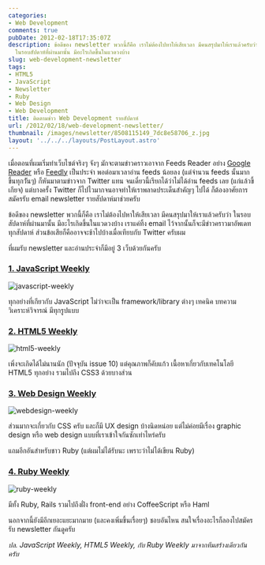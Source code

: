 ```yaml
---
categories:
- Web Development
comments: true
pubDate: 2012-02-18T17:35:07Z
description: ข้อดีของ newsletter พวกนี้ก็คือ เราไม่ต้องไปหาให้เสียเวลา มีคนสรุปมาให้เราแล้วครับว่า
  ในรอบสัปดาห์ที่ผ่านมานั้น มีอะไรเกิดขึ้นในแวดวงบ้าง
slug: web-development-newsletter
tags:
- HTML5
- JavaScript
- Newsletter
- Ruby
- Web Design
- Web Development
title: ติดตามข่าว Web Development รายสัปดาห์
url: /2012/02/18/web-development-newsletter/
thumbnail: /images/newsletter/8508115149_7dc8e58706_z.jpg
layout: '../../../layouts/PostLayout.astro'
---
```


เมื่อตอนที่ผมเริ่มทำเว็บไซต์จริงๆ จังๆ มักจะตามข่าวคราวเอาจาก Feeds Reader อย่าง [Google Reader](https://www.google.com/reader) หรือ [Feedly](https://www.feedly.com) เป็นประจำ พอต่อมาเวลาอ่าน feeds น้อยลง (แต่จำนวน feeds นั้นมากขึ้นทุกวัันๆ) ก็หันมาตามข่าวจาก Twitter แทน จนเดี๋ยวนี้เรียกได้ว่าไม่ได้อ่าน feeds เลย (แก่แล้วขี้เกียจ) แต่บางครั้ง Twitter ก็ไปไวมากจนอาจทำให้เราพลาดประเด็นสำคัญๆ ไปได้ ก็ต้องอาศัยการสมัครรับ email newsletter รายสัปดาห์มาช่วยครับ

ข้อดีของ newsletter พวกนี้ก็คือ เราไม่ต้องไปหาให้เสียเวลา มีคนสรุปมาให้เราแล้วครับว่า ในรอบสัปดาห์ที่ผ่านมานั้น มีอะไรเกิดขึ้นในแวดวงบ้าง เราแค่ทิ้ง email ไว้จากนั้นก็จะมีข่าวคราวมาอัพเดททุกสัปดาห์ ส่วนข้อเสียก็คืออาจจะช้าไปบ้างเมื่อเทียบกับ Twitter ครับผม

ที่ผมรับ newsletter และอ่านประจำก็มีอยู่ 3 เว็บด้วยกันครับ

### [1. JavaScript Weekly](https://javascriptweekly.com/)

![javascript-weekly](/images/newsletter/8508115149_7dc8e58706_z.jpg)

ทุกอย่างที่เกียวกับ JavaScript ไม่ว่าจะเป็น framework/library ต่างๆ เทคนิค บทความวิเคราะห์วิจารณ์ มีทุกรูปแบบ

### [2. HTML5 Weekly](https://html5weekly.com/)

![html5-weekly](/images/newsletter/8508115161_9610d1710b_z.jpg)

เพิ่งจะเกิดได้ไม่นานนัก (ปัจจุบัน issue 10) แต่คุณภาพก็คับแก้ว เนื้อหาเกี่ยวกับเทคโนโลยี HTML5 ทุกอย่าง รวมไปถึง CSS3 ด้วยบางส่วน

### [3. Web Design Weekly](https://web-design-weekly.com/)

![webdesign-weekly](/images/newsletter/8509222690_3aed0ee904_z.jpg)

ส่วนมากจะเกี่ยวกับ CSS ครับ และก็มี UX design บ้างนิดหน่อย แต่ไม่ค่อยมีเรื่อง graphic design หรือ web design แบบที่เราเข้าใจกันซักเท่าไหร่ครับ

แถมอีกอันสำหรับชาว Ruby (แต่ผมไม่ได้รับนะ เพราะว่าไม่ได้เขียน Ruby)

### [4. Ruby Weekly](https://rubyweekly.com/)

![ruby-weekly](/images/newsletter/8509222704_63582ac5f8_z.jpg)

มีทั้ง Ruby, Rails รวมไปถึงฝั่ง front-end อย่าง CoffeeScript หรือ Haml

นอกจากนี้ยังมีอีกเยอะแยะมากมาย (และคงเพิ่มขึ้นเรื่อยๆ) ชอบอันไหน สนใจเรื่องอะไรก็ลองไปสมัครรับ newsletter กันดูครับ

<i>ปล. JavaScript Weekly, HTML5 Weekly, กับ Ruby Weekly มาจากทีมสร้างเดียวกันครับ</i>
